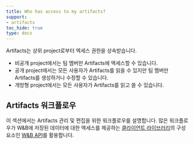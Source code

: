```yaml
---
title: Who has access to my artifacts?
support:
- artifacts
toc_hide: true
type: docs
---
```


Artifacts는 상위 project로부터 엑세스 권한을 상속받습니다.

* 비공개 project에서는 팀 멤버만 Artifacts에 엑세스할 수 있습니다.
* 공개 project에서는 모든 사용자가 Artifacts를 읽을 수 있지만 팀 멤버만 Artifacts를 생성하거나 수정할 수 있습니다.
* 개방형 project에서는 모든 사용자가 Artifacts를 읽고 쓸 수 있습니다.

## Artifacts 워크플로우

이 섹션에서는 Artifacts 관리 및 편집을 위한 워크플로우를 설명합니다. 많은 워크플로우가 W&B에 저장된 데이터에 대한 엑세스를 제공하는 [클라이언트 라이브러리](/ko/models/ref/python/)의 구성 요소인 [W&B API](/ko/models/track/public-api-guide/)를 활용합니다.
